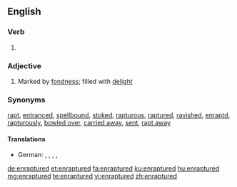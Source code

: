 ==English==

===Verb===
{{head|en|verb form}}

# {{en-past of|enrapture}}

===Adjective===
{{en-adj}}

# Marked by [[fondness]]; filled with [[delight]]

===Synonyms=== 
[[rapt]], [[entranced]], [[spellbound]], [[stoked]], [[rapturous]], [[raptured]], [[ravished]], [[enraptd]], [[rapturously]], [[bowled over]], [[carried away]], [[sent]], [[rapt away]]

====Translations====
{{trans-top}}
* German: {{t+|de|hingerissen}}, {{t+|de|entrückt}}, {{t+|de|verzückt}}, {{t+|de|entzückt}}, {{t+|de|wonnetrunken}} 
{{trans-mid}}
{{trans-bottom}}


[[de:enraptured]]
[[et:enraptured]]
[[fa:enraptured]]
[[ku:enraptured]]
[[hu:enraptured]]
[[mg:enraptured]]
[[te:enraptured]]
[[vi:enraptured]]
[[zh:enraptured]]